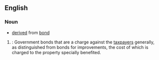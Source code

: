 ==English==

===Noun===
{{en-noun|bonds for general purposes}}

*[[derived]] from [[bond]]

#{{legal}}: Government bonds that are a charge against the [[taxpayers]] generally, as distinguished from bonds for improvements, the cost of which is charged to the property specially benefited.